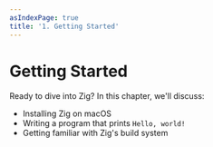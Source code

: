 ```yaml
---
asIndexPage: true
title: '1. Getting Started'
---
```


# Getting Started
Ready to dive into Zig? In this chapter, we'll discuss:
* Installing Zig on macOS
* Writing a program that prints `Hello, world!`
* Getting familiar with Zig's build system
